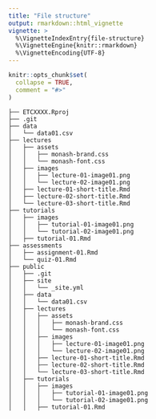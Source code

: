 ```yaml
---
title: "File structure"
output: rmarkdown::html_vignette
vignette: >
  %\VignetteIndexEntry{file-structure}
  %\VignetteEngine{knitr::rmarkdown}
  %\VignetteEncoding{UTF-8}
---
```


```r
knitr::opts_chunk$set(
  collapse = TRUE,
  comment = "#>"
)
```

```
├── ETCXXXX.Rproj
├── .git
├── data
│   └── data01.csv
├── lectures
│   ├── assets
│   │   ├── monash-brand.css
│   │   └── monash-font.css  
│   ├── images
│   │   ├── lecture-01-image01.png
│   │   └── lecture-02-image01.png  
│   ├── lecture-01-short-title.Rmd
│   ├── lecture-02-short-title.Rmd
│   └── lecture-03-short-title.Rmd
├── tutorials
│   ├── images
│   │   ├── tutorial-01-image01.png
│   │   └── tutorial-02-image01.png 
│   ├── tutorial-01.Rmd
├── assessments
│   ├── assignment-01.Rmd
│   └── quiz-01.Rmd
├── public
│   ├── .git
│   ├── site
│   │   └── _site.yml
│   ├── data
│   │   └── data01.csv
│   ├── lectures
│   │   ├── assets
│   │   │   ├── monash-brand.css
│   │   │   └── monash-font.css  
│   │   ├── images
│   │   │   ├── lecture-01-image01.png
│   │   │   └── lecture-02-image01.png  
│   │   ├── lecture-01-short-title.Rmd
│   │   ├── lecture-02-short-title.Rmd
│   │   └── lecture-03-short-title.Rmd
│   ├── tutorials
│   │   ├── images
│   │   │   ├── tutorial-01-image01.png
│   │   │   └── tutorial-02-image01.png 
│   │   ├── tutorial-01.Rmd

```
